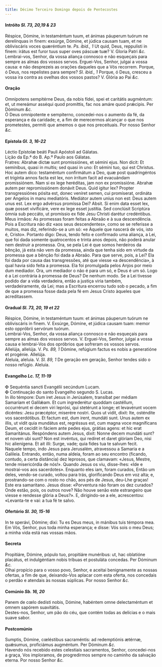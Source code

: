 ```yaml
---
title: Décimo Terceiro Domingo depois de Pentecostes
---
```



<h4 class="text-center">Intróito <em>Sl. 73, 20,19 & 23</em></h4>
<div class="container-fluid">
<div class="row">
<div class="col-6 dropcaps text-justify">
Réspice, Dómine, in testaméntum tuum, et ánimas páuperum tuórum ne derelínquas in finem: exsúrge, Dómine, et júdica causam tuam, et ne obliviscáris voces quæréntium te. <em>Ps. ibid., 1</em> Ut quid, Deus, reppulísti in finem: irátus est furor tuus super oves páscuæ tuæ?
V. Gloria Patri <em>&c.</em>
</div>
<div class="col-6 dropcaps text-justify">
Lembrai-vos, Senhor, da vossa aliança connosco e não esqueçais para sempre as almas dos vossos servos. Erguei-Vos, Senhor, julgai a vossa causa: e não desprezeis as orações daqueles que a Vós recorrem. Porque, ó Deus, nos repelistes para sempre? <em>Sl. ibid., 1</em> Porque, ó Deus, cresceu a vossa ira contra as ovelhas dos vossos pastos?
V. Glória ao Pai <em>&c.</em>
</div>
</div>
</div>

<h4 class="text-center">Oração</h4>
<div class="container-fluid">
<div class="row">
<div class="col-6 dropcaps text-justify">
Omnípotens sempitérne Deus, da nobis fídei, spei et caritátis augméntum: et, ut mereámur asséqui quod promíttis, fac nos amáre quod prǽcipis. Per Dóminum <em>&c.</em>
</div>
<div class="col-6 dropcaps text-justify">
Ó Deus omnipotente e sempiterno, concedei-nos o aumento da fé, da esperança e da caridade; e, a fim de merecermos alcançar o que nos prometestes, permiti que amemos o que nos preceituais. Por nosso Senhor <em>&c.</em>
</div>
</div>
</div>

<h4 class="text-center">Epístola <em>Gl. 3, 16-22</em></h4>
<div class="container-fluid">
<div class="row">
<div class="col-6 text-justify">
Léctio Epístolæ beáti Pauli Apóstoli ad Gálatas.
</div>
<div class="col-6 text-justify">
Lição da Ep.ª do B. Ap.º Paulo aos Gálatas.
</div>
<div class="col-6 dropcaps text-justify">
Fratres: Abrahæ dictæ sunt promissiónes, et sémini ejus. Non dicit: Et semínibus, quasi in multis; sed quasi in uno: Et sémini tuo, qui est Christus. Hoc autem dico: testaméntum confirmátum a Deo, quæ post quadringéntos et trigínta annos facta est lex, non írritum facit ad evacuándam promissiónem. Nam si ex lege heréditas, jam non ex promissióne. Abrahæ autem per repromissiónem donávit Deus. Quid igitur lex? Propter transgressiónes pósita est, donec veníret semen, cui promíserat, ordináta per Angelos in manu mediatóris. Mediátor autem uníus non est: Deus autem unus est. Lex ergo advérsus promíssa Dei? Absit. Si enim data esset lex, quæ posset vivificáre, vere ex lege esset justítia. Sed conclúsit Scriptúra ómnia sub peccáto, ut promíssio ex fide Jesu Christi darétur credéntibus.
</div>
<div class="col-6 dropcaps text-justify">
Meus irmãos: As promessas foram feitas a Abraão e à sua descendência. Pois a Escritura não diz «aos seus descendentes», como se se referisse a muitos, mas diz, referindo-se a um só: «e Àquele que nascerá de vós, isto é, Cristo». Portanto digo: Deus, tendo feito e confirmado uma aliança, a Lei, que foi dada somente quatrocentos e trinta anos depois, não poderá anular nem destruir a promessa. Ora, se pela Lei é que somos herdeiros da bênção, já esta não vem da promessa, ainda que tenha sido em virtude da promessa que a bênção foi dada a Abraão. Para que serve, pois, a Lei? Ela foi dada por causa das transgressões, até que viesse «a descendência», à qual havia sido feita a promessa. Ela foi promulgada pelos Anjos por meio dum mediador. Ora, um mediador o não é para um só, e Deus é um só. Logo é a Lei contrária à promessa de Deus? De nenhum modo. Se a Lei tivesse podido dar a vida verdadeira, então a justiça viria também, verdadeiramente, da Lei; mas a Escritura encerrou tudo sob o pecado, a fim de que a promessa fosse dada pela fé em Jesus Cristo àqueles que acreditassem.
</div>
</div>
</div>

<h4 class="text-center">Gradual <em>Sl. 73, 20, 19 et 22</em></h4>
<div class="container-fluid">
<div class="row">
<div class="col-6 dropcaps text-justify">
Réspice, Dómine, in testaméntum tuum: et ánimas páuperum tuórum ne obliviscáris in finem. V. Exsúrge, Dómine, et júdica causam tuam: memor esto oppróbrii servórum tuórum.
</div>
<div class="col-6 dropcaps text-justify">
Lembrai-Vos, Senhor, da vossa aliança connosco e não esqueçais para sempre as almas dos vossos servos. V. Erguei-Vos, Senhor, julgai a vossa causa e lembrai-Vos dos opróbrios que sofreram os vossos servos.
</div>
<div class="col-6 text-justify">
Allelúja, allelúja. V. <em>Ps. 89, 1</em> Dómine, refúgium factus es nobis a generatióne et progénie. Allelúja.
</div>
<div class="col-6 text-justify">
Aleluia, aleluia. V. <em>Sl. 89, 1</em> De geração em geração, Senhor tendes sido o nosso refúgio. Aleluia.
</div>
</div>
</div>

<h4 class="text-center">Evangelho <em>Lc. 17, 11-19</em></h4>
<div class="container-fluid">
<div class="row">
<div class="col-6 text-justify">
<span class="text-danger">&#10016;</span> Sequéntia sancti Evangélii secúndum Lucam.
</div>
<div class="col-6 text-justify">
<span class="text-danger">&#10016;</span> Continuação do santo Evangelho segundo S. Lucas.
</div>
<div class="col-6 dropcaps text-justify">
In illo témpore: Dum iret Jesus in Jerúsalem, transíbat per médiam Samaríam et Galilǽam. Et cum ingrederétur quoddam castéllum, occurrérunt ei decem viri leprósi, qui stetérunt a longe; et levavérunt vocem dicéntes: Jesu præcéptor, miserére nostri. Quos ut vidit, dixit: Ite, osténdite vos sacerdótibus. Et factum est, dum irent, mundáti sunt. Unus autem ex illis, ut vidit quia mundátus est, regréssus est, cum magna voce magníficans Deum, et cecidit in fáciem ante pedes ejus, grátias agens: et hic erat Samaritánus. Respóndens autem Jesus, dixit: Nonne decem mundáti sunt? et novem ubi sunt? Non est invéntus, qui redíret et daret glóriam Deo, nisi hic alienígena. Et ait illi: Surge, vade; quia fides tua te salvum fecit.
</div>
<div class="col-6 dropcaps text-justify">
Naquele tempo, indo Jesus para Jerusalém, atravessou a Samaria e a Galileia. Entrando, então, numa aldeia, foram ao seu encontro (ficando, contudo, a certa distância) dez leprosos, que clamavam: «Jesus, Mestre, tende misericórdia de nós!». Quando Jesus os viu, disse-lhes: «Ide e mostrai-vos aos sacerdotes». Enquanto eles iam, foram curados, Então um deles, vendo-se curado, voltou para trás, glorificando Deus em voz alta; e, prostrando-se com o rosto no chão, aos pés de Jesus, deu-Lhe graças! Este era samaritano. Jesus disse: «Porventura não foram os dez curados? Onde estão, pois, os outros nove? Não houve senão este estrangeiro que viesse e rendesse glória a Deus?». E, dirigindo-se a ele, acrescentou: «Levanta-te e vai: a tua fé te salvo.
</div>
</div>
</div>

<h4 class="text-center">Ofertório <em>Sl. 30, 15-16</em></h4>
<div class="container-fluid">
<div class="row">
<div class="col-6 dropcaps text-justify">
In te sperávi, Dómine; dixi: Tu es Deus meus, in mánibus tuis témpora mea.
</div>
<div class="col-6 dropcaps text-justify">
Em Vós, Senhor, pus toda minha esperança; e disse: Vós sois o meu Deus; a minha vida está nas vossas mãos.
</div>
</div>
</div>

<h4 class="text-center">Secreta</h4>
<div class="container-fluid">
<div class="row">
<div class="col-6 dropcaps text-justify">
Propitiáre, Dómine, pópulo tuo, propitiáre munéribus: ut, hac oblatióne placátus, et indulgéntiam nobis tríbuas et postuláta concedas. Per Dóminum <em>&c.</em>
</div>
<div class="col-6 dropcaps text-justify">
Olhai propício para o vosso povo, Senhor, e aceitai benignamente as nossas ofertas, a fim de que, deixando-Vos aplacar com esta oferta, nos concedais o perdão e atendais às nossas súplicas. Por nosso Senhor <em>&c.</em>
</div>
</div>
</div>

<h4 class="text-center">Comúnio <em>Sb. 16, 20</em></h4>
<div class="container-fluid">
<div class="row">
<div class="col-6 dropcaps text-justify">
Panem de cœlo dedísti nobis, Dómine, habéntem omne delectaméntum et omnem sapórem suavitátis.
</div>
<div class="col-6 dropcaps text-justify">
Destes-nos, Senhor, um pão do céu, que contém todas as delícias e o mais suave sabor.
</div>
</div>
</div>

<h4 class="text-center">Postcomúnio</h4>
<div class="container-fluid">
<div class="row">
<div class="col-6 dropcaps text-justify">
Sumptis, Dómine, cœléstibus sacraméntis: ad redemptiónis ætérnæ, quǽsumus, proficiámus augméntum. Per Dóminum <em>&c.</em>
</div>
<div class="col-6 dropcaps text-justify">
Havendo nós recebido estes celestiais sacramentos, Senhor, concedei-nos a graça, Vos imploramos, de progredirmos sempre no caminho da salvação eterna. Por nosso Senhor <em>&c.</em>
</div>
</div>
</div>
